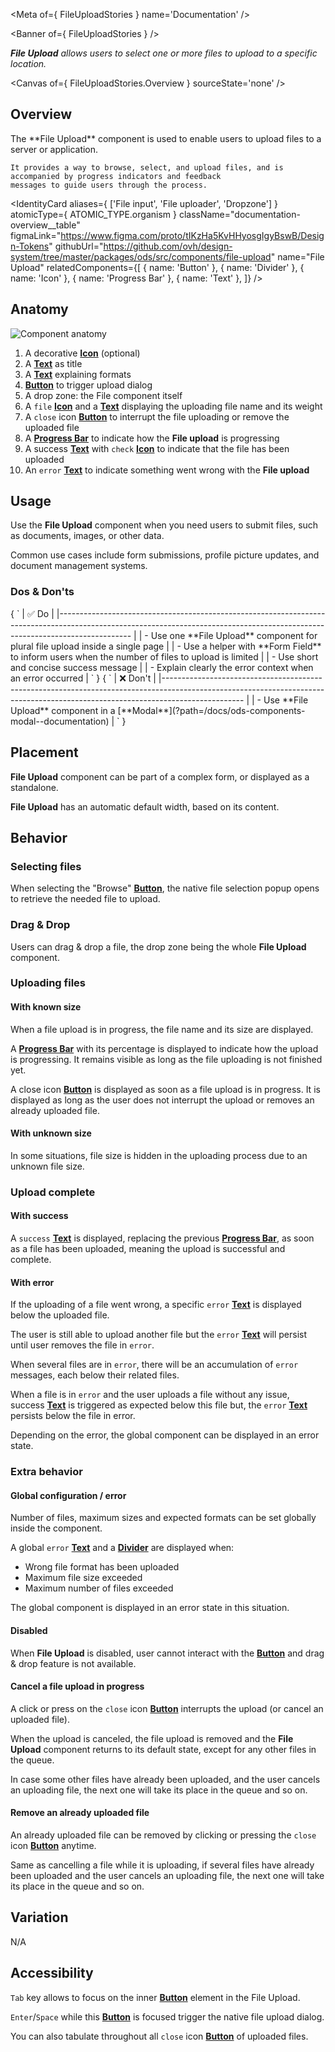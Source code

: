 
<Meta of={ FileUploadStories } name='Documentation' />

<Banner of={ FileUploadStories } />

_**File Upload** allows users to select one or more files to upload to a specific location._

<Canvas of={ FileUploadStories.Overview } sourceState='none' />

## Overview

<div className="documentation-overview">
  <div>
    The **File Upload** component is used to enable users to upload files to a server or application.

    It provides a way to browse, select, and upload files, and is accompanied by progress indicators and feedback
    messages to guide users through the process.
  </div>

  <IdentityCard aliases={ ['File input', 'File uploader', 'Dropzone'] }
                atomicType={ ATOMIC_TYPE.organism }
                className="documentation-overview__table"
                figmaLink="https://www.figma.com/proto/tIKzHa5KvHHyosgIgyBswB/Design-Tokens"
                githubUrl="https://github.com/ovh/design-system/tree/master/packages/ods/src/components/file-upload"
                name="File Upload"
                relatedComponents={[
                  { name: 'Button' },
                  { name: 'Divider' },
                  { name: 'Icon' },
                  { name: 'Progress Bar' },
                  { name: 'Text' },
                ]} />
</div>

## Anatomy

![Component anatomy](components/file-upload/anatomy.png "Component anatomy")

1. A decorative [**Icon**](?path=/docs/ods-components-icon--documentation) (optional)
2. A [**Text**](?path=/docs/ods-components-text--documentation) as title
3. A [**Text**](?path=/docs/ods-components-text--documentation) explaining formats
4. [**Button**](?path=/docs/ods-components-button--documentation) to trigger upload dialog
5. A drop zone: the File component itself
6. A `file` [**Icon**](?path=/docs/ods-components-icon--documentation) and a [**Text**](?path=/docs/ods-components-text--documentation) displaying the uploading file name and its weight
7. A `close` icon [**Button**](?path=/docs/ods-components-button--documentation) to interrupt the file uploading or remove the uploaded file
8. A [**Progress Bar**](?path=/docs/ods-components-progress-bar--documentation) to indicate how the **File upload** is progressing
9. A success [**Text**](?path=/docs/ods-components-text--documentation) with `check` [**Icon**](?path=/docs/ods-components-icon--documentation) to indicate that the file has been uploaded
10. An `error` [**Text**](?path=/docs/ods-components-text--documentation) to indicate something went wrong with the **File upload**

## Usage

Use the **File Upload** component when you need users to submit files, such as documents, images, or other data.

Common use cases include form submissions, profile picture updates, and document management systems.

### Dos & Don'ts

<Markdown className="documentation-do-table">
  { `
| ✅ Do                                                                                                                                                                           |
|------------------------------------------------------------------------------------------------------------------------------------------------------------------------------ |
| - Use one **File Upload** component for plural file upload inside a single page                                                                                                |
| - Use a helper with **Form Field** to inform users when the number of files to upload is limited                                                                               |
| - Use short and concise success message                                                                                                                                        |
| - Explain clearly the error context when an error occurred                                                                                                                     |
` }
</Markdown>

<Markdown className="documentation-dont-table">
  { `
| ❌ Don't                                                                                                                                                                          |
|-------------------------------------------------------------------------------------------------------------------------------------------------------------------------------- |
| - Use **File Upload** component in a [**Modal**](?path=/docs/ods-components-modal--documentation)                                                                  |
` }
</Markdown>

## Placement

**File Upload** component can be part of a complex form, or displayed as a standalone.

**File Upload** has an automatic default width, based on its content.

## Behavior

### Selecting files

When selecting the "Browse" [**Button**](?path=/docs/ods-components-button--documentation), the native file selection popup opens to retrieve the needed file to upload.

### Drag & Drop

Users can drag & drop a file, the drop zone being the whole **File Upload** component.

### Uploading files

#### With known size

When a file upload is in progress, the file name and its size are displayed.

A [**Progress Bar**](?path=/docs/ods-components-progress-bar--documentation) with its percentage is displayed to indicate how the upload is progressing. It remains visible as long as the file uploading is not finished yet.

A close icon [**Button**](?path=/docs/ods-components-button--documentation) is displayed as soon as a file upload is in progress. It is displayed as long as the user does not interrupt the upload or removes an already uploaded file.

#### With unknown size

In some situations, file size is hidden in the uploading process due to an unknown file size.

### Upload complete

#### With success

A `success` [**Text**](?path=/docs/ods-components-text--documentation) is displayed, replacing the previous [**Progress Bar**](?path=/docs/ods-components-progress-bar--documentation), as soon as a file has been uploaded, meaning the upload is successful and complete.

#### With error

If the uploading of a file went wrong, a specific `error` [**Text**](?path=/docs/ods-components-text--documentation) is displayed below the uploaded file.

The user is still able to upload another file but the `error` [**Text**](?path=/docs/ods-components-text--documentation) will persist until user removes the file in `error`.

When several files are in `error`, there will be an accumulation of `error` messages, each below their related files.

When a file is in `error` and the user uploads a file without any issue, success [**Text**](?path=/docs/ods-components-text--documentation) is triggered as expected below this file but, the `error` [**Text**](?path=/docs/ods-components-text--documentation) persists below the file in error.

Depending on the error, the global component can be displayed in an error state.

### Extra behavior

#### Global configuration / error

Number of files, maximum sizes and expected formats can be set globally inside the component.

A global `error` [**Text**](?path=/docs/ods-components-text--documentation) and a [**Divider**](?path=/docs/ods-components-divider--documentation) are displayed when:
* Wrong file format has been uploaded
* Maximum file size exceeded
* Maximum number of files exceeded

The global component is displayed in an error state in this situation.

#### Disabled

When **File Upload** is disabled, user cannot interact with the [**Button**](?path=/docs/ods-components-button--documentation) and drag & drop feature is not available.

#### Cancel a file upload in progress

A click or press on the `close` icon [**Button**](?path=/docs/ods-components-button--documentation) interrupts the upload (or cancel an uploaded file).

When the upload is canceled, the file upload is removed and the **File Upload** component returns to its default state, except for any other files in the queue.

In case some other files have already been uploaded, and the user cancels an uploading file, the next one will take its place in the queue and so on.

#### Remove an already uploaded file

An already uploaded file can be removed by clicking or pressing the `close` icon [**Button**](?path=/docs/ods-components-button--documentation) anytime.

Same as cancelling a file while it is uploading, if several files have already been uploaded and the user cancels an uploading file, the next one will take its place in the queue and so on.

## Variation

N/A

## Accessibility

`Tab` key allows to focus on the inner [**Button**](?path=/docs/ods-components-button--documentation) element in the File Upload.

`Enter`/`Space` while this [**Button**](?path=/docs/ods-components-button--documentation) is focused trigger the native file upload dialog.

You can also tabulate throughout all `close` icon [**Button**](?path=/docs/ods-components-button--documentation) of uploaded files.
